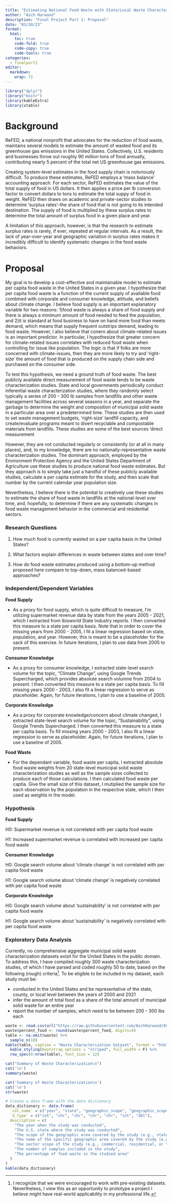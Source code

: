 ```yaml
---
title: "Estimating National Food Waste with State/Local Waste Characterization Studies in the United States"
author: "Asch Harwood"
description: "Final Project Part 1: Proposal"
date: "03/20/23"
format:
  html:
    toc: true
    code-fold: true
    code-copy: true
    code-tools: true
categories:
  - finalpart1
editor: 
  markdown: 
    wrap: 72
---
```


```r
library("dplyr")
library("knitr")
library(kableExtra)
library(xtable)
```

# Background

ReFED, a national nonprofit that advocates for the reduction of food
waste, maintains several models to estimate the amount of wasted food
and its greenhouse gas emissions in the United States. Collectively,
U.S. residents and businesses throw out roughly 90 million tons of food
annually, contributing nearly 5 percent of the total net US greenhouse
gas emissions.

Creating system-level estimates in the food supply chain is notoriously
difficult. To produce these estimates, ReFED employs a 'mass balance'
accounting approach. For each sector, ReFED estimates the value of the
total supply of food in US dollars. It then applies a price per lb
conversion factor to convert dollars to tons to estimate the total suppy
of food in weight. ReFED then draws on academic and private-sector
studies to determine 'surplus rates'--the share of food that is not
going to its intended destination. The supply of food is multiplied by
these surplus rates to determine the total amount of surplus food in a
given place and year.

A limitation of this approach, however, is that the research to estimate
surplus rates is rarely, if ever, repeated at regular intervals. As a
result, the lack of year-over-year and geographic variation in surplus
rates makes it incredibly difficult to identify systematic changes in
the food waste behaviors.

# Proposal

My goal is to develop a cost-effective and maintainable model to estimate per capita food waste in the United States in a given year. I hypothesize that per capita food waste is a function of the current supply of available food combined with corporate and consumer knowledge, attitude, and beliefs about climate change. I believe food supply is an important explanatory variable for two reasons: 1)food waste is always a share of food supply and there is always a minimum amount of food needed to feed the population, and 2)it is standard at food business to have on hand more food than meets demand, which means that supply frequent outstrips demand, leading to food waste. However, I also believe that conern about climate-related issues is an important predictor. In particular, I hypothesize that greater concern for climate-related issues correlates with reduced food waste when controlling for issue like population. The logic is that if folks are more concerned with climate-issues, then they are more likely to try and 'right-size' the amount of food that is produced on the supply chain side and purchased on the consumer side.  

To test this hypothesis, we need a ground truth of food waste. The best publicly available direct measurement of food waste tends to be waste characterization studies. State and local governments periodically conduct inferential waste
characterization studies, where they randomly select typically a series of 200 - 300
lb samples from landfills and other waste management facilities across several seasons in a year, and
separate the garbage to determine the weight and composition of municipal solid
waste in a particular area over a predetermined time. These studies are
then used to set waste management budgets, 'right-size' landfill
capacity, and create/evaluate programs meant to divert recyclable and
compostable materials from landfills. These studies are some of the best sources 'direct measurement


However, they are not conducted
regularly or consistently (or at all in many places), and, to my
knowledge, there are no nationally-representative waste characterization
studies. The dominant approach, employed by the Environment Protection Agency and the United States Department of Agriculture use these studies to produce national food waste estimates. But they approach is to simply take just a handful of these publicly available studies, calculate a per capita estimate for the study, and then scale that number by the current calendar year population size. 

Nevertheless, I believe there is the potential to creatively use these
studies to estimate the share of food waste in landfills at the
national-level over time, and, hopefully, to determine if there are any
systematic changes in food waste management behavior in the commercial
and residential sectors.

### Research Questions

1.  How much food is currently wasted on a per capita basis in the United States?

2.  What factors explain differences in waste between states and over time?

4.  How do food waste estimates produced using a bottom-up method
    proposed here compare to top-down, mass balanced-based approaches?

### Independent/Dependent Variables

**Food Supply**

- As a proxy for food supply, which is quite difficult to measure, I'm utilizing supermarket revenue data by state from the years 2005 - 2021, which I extracted from Ibisworld State Industry reports. I then converted this measure to a state per capita basis. Note that in order to cover the missing years from 2000 - 2005, I fit a linear regression based on state, population, and year. However, this is meant to be a placeholder for the sack of this exercise. In future iterations, I plan to use data from 2005 to present.

**Consumer Knowledge**

- As a proxy for consumer knowledge, I extracted state-level search volume for the topic, "Climate Change", using Google Trends Supercharged, which provides absolute search volumne from 2004 to present. I then converted this measure to a state per capita basis. To fill missing years 2000 - 2003, I also fit a linear regression to serve as placeholder. Again, for future iterations, I plan to use a baseline of 2005.

**Corporate Knowledge**

- As a proxy for corporate knowledge/concern about climate changed, I extracted state-level search volume for the topic, "Sustainability", using Google Trends Supercharged. I then converted this measure to a state per capita basis. To fill missing years 2000 - 2003, I also fit a linear regression to serve as placeholder. Again, for future iterations, I plan to use a baseline of 2005.

**Food Waste**

- For the dependant variable, food waste per capita, I extracted absolute food waste weights from 20 state-level municipal solid waste characterization studies as well as the sample sizes collected to produce each of those calculations. I then calculated food waste per captia. Give the small size of this dataset, I mutiplied the sample size for each observation by the population in the respective state, which I then used as weights in the model.

### Hypothesis

**Food Supply**

H0: Supermarket revenue is not correlated with per capita food waste

H1: Increased supermarket revenue is correlated with increased per capita food waste

**Consumer Knowledge**

H0: Google search volume about 'climate change' is not correlated with per capita food waste

H1: Google search volume about 'climate change' is negatively correlated with per capita food waste

**Corporate Knowledge**

H0: Google search volume about 'sustainability' is not correlated
with per capita food waste

H1: Google search volume about 'sustainability' is negatively correlated with per capita
food waste




### Exploratory Data Analysis

Currently, no comprehensive aggregate municipal solid waste
characterization datasets exisit for the United States in the public
domain. To address this, I have compiled roughly 300 waste
characterization studies, of which I have parsed and coded roughly 50 to
date, based on the following (rough) criteria[^1]. To be eligible to be
included in my dataset, each study must be:

[^1]: I recognize that we were encouraged to work with pre-existing
    datasets. Nevertheless, I view this as an opportunity to prototype a
    project I believe might have real-world applicability in my
    professional life.

-   conducted in the United States and be representative of the state,
    county, or local level between the years of 2000 and 2021
-   infer the amount of total food as a share of the total amount of
    municipal solid waste for an entire year
-   report the number of samples, which need to be between 200 - 300 lbs
    each

```r
waste <- read.csv(url("https://raw.githubusercontent.com/AschHarwood/603_Spring_2023/asch_603_spring_2023/posts/_data/wasteCharacterizationStudies_v1.csv"))
waste$percent_food <- round(waste$percent_food, digits=4)
table <- na.omit(waste) %>%
  sample_n(10)
kable(table, caption = "Waste Characterization Dataset", format = "html") %>%
  kable_styling(bootstrap_options = "striped", full_width = F) %>%
  row_spec(0:nrow(table), font_size = 12)


```

```r
cat("Summary of Waste Characterization\n")
cat('\n')
summary(waste)


```

```r
cat('Summary of Waste Characterization\n')
cat('\n')
str(waste)
```

```r
# Create a data frame with the data dictionary
data_dictionary <- data.frame(
  `col_name` = c("year", "state", "geographic_scope", "geographic_scope_name", "sector_scope", "sample_size", "percent_food"),
  `d_type` = c("int", "chr", "chr", "chr", "chr", "int", "dbl"),
  description = c(
    "The year when the study was conducted",
    "The U.S. state where the study was conducted",
    "The scope of the geographic area covered by the study (e.g., state, county, or city)",
    "The name of the specific geographic area covered by the study (e.g., state name or city name)",
    "The sector scope of the study (e.g., commercial, residential, or transfer-truck)",
    "The number of samples included in the study",
    "The percentage of food waste in the studied area"
  )
)
kable(data_dictionary)
```
